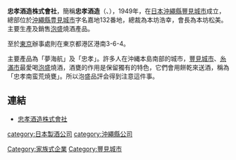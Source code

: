 {{Unreferenced|time=2021-04-27T10:23:41+00:00}}
'''忠孝酒造株式會社'''，簡稱'''忠孝酒造'''（{{lang-ja|忠孝酒造株式会社}}、{{lang-en|Chuko-Shuzo Company Limited}}），1949年，在[[日本|日本]][[沖繩縣|沖繩縣]][[豐見城市|豐見城市]]成立，總部位於[[沖繩縣|沖繩縣]][[豊見城市|豊見城市]]字名嘉地132番地，總裁為本坊浩幸，會長為本坊松美。主要生產及銷售[[泡盛|泡盛]]燒酒產品。

至於[[東京|東京]]辦事處則在東京都港区港南3-6-4。 

主要產品為「夢海航」及「忠孝」。許多人在沖縄本島南部的城市，[[豐見城市|豐見城市]]、[[糸滿市|糸滿市]]最愛喝[[泡盛|泡盛]]燒酒，酒甕的作用是保留獨有的特色，它們會用餅乾來送酒，稱為「忠孝南蛮荒焼甕」。所以泡盛品評会得到注意這件事。

==連結==
*[https://web.archive.org/web/20080512012404/http://www.chuko-awamori.com/index.html 忠孝酒造株式會社]

[[category:日本製酒公司|category:日本製酒公司]]
[[category:沖繩縣公司|category:沖繩縣公司]]
[[Category:家族式企業|Category:家族式企業]]
[[Category:豐見城市|Category:豐見城市]]